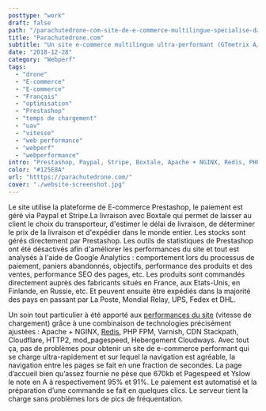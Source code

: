 ```yaml
---
posttype: "work"
draft: false
path: "/parachutedrone-com-site-de-e-commerce-multilingue-specialise-dans-la-vente-daccessoires-pour-drones-de-loisirs-et-professionnels"
title: "Parachutedrone.com"
subtitle: "Un site e-commerce multilingue ultra-performant (GTmetrix A/A)"
date: "2018-12-28"
category: "Webperf"
tags: 
  - "drone"
  - "E-commerce"
  - "E-commerce"
  - "Français"
  - "optimisation"
  - "Prestashop"
  - "temps de chargement"
  - "uav"
  - "vitesse"
  - "web performance"
  - "webperf"
  - "webperformance"
intro: "Prestashop, Paypal, Stripe, Boxtale, Apache + NGINX, Redis, PHP FPM, Varnish, CDN Stackpath, Cloudflare, HTTP2, mod_pagespeed, Hebergement Cloudways."
color: "#125E8A"
url: "htttps://parachutedrone.com/"
cover: "./website-screenshot.jpg"
---
```


Le site utilise la plateforme de E-commerce Prestashop, le paiement est géré via Paypal et Stripe.La livraison avec Boxtale qui permet de laisser au client le choix du transporteur, d'estimer le délai de livraison, de déterminer le prix de la livraison et d'expédier dans le monde entier. Les stocks sont gérés directement par Prestashop. Les outils de statistiques de Prestashop ont été désactivés afin d'améliorer les performances du site et tout est analysés à l'aide de Google Analytics : comportement lors du processus de paiement, paniers abandonnés, objectifs, performance des produits et des ventes, performance SEO des pages, etc. Les produits sont commandés directement auprès des fabricants situés en France, aux Etats-Unis, en Finlande, en Russie, etc. Et peuvent ensuite être expédiés dans la majorité des pays en passant par La Poste, Mondial Relay, UPS, Fedex et DHL.

Un soin tout particulier à été apporté aux [performances du site](/comment-optimiser-le-temps-de-chargement-dun-site-web) (vitesse de chargement) grâce à une combinaison de technologies précisément ajustées : Apache + NGINX, [Redis](/installer-et-configurer-redis-pour-wordpress-en-5-minutes), PHP FPM, Varnish, CDN Stackpath, Cloudflare, HTTP2, mod\_pagespeed, Hebergement Cloudways. Avec tout ça, pas de problèmes pour obtenir un site de e-commerce performant qui se charge ultra-rapidement et sur lequel la navigation est agréable, la navigation entre les pages se fait en une fraction de secondes. La page d’accueil bien qu’assez fournie ne pèse que 670kb et Pagespeed et Yslow le note en A à respectivement 95% et 91%. Le paiement est automatisé et la préparation d’une commande se fait en quelques clics. Le serveur tient la charge sans problèmes lors de pics de fréquentation.

